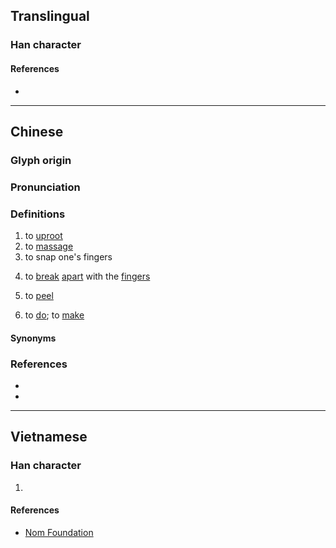{{character info}}
==Translingual==

===Han character===
{{Han char|rn=64|rad=手|as=10|sn=13|four=53050|canj=QIHF,XQIHF|ids=⿰扌烕}}

====References====
* {{Han ref|kx=0447.160|dkj=12495|dj=0798.100|hdz=31930.090|uh=6423|ud=25635|bh=DDA9|bd=56745}}

----

==Chinese==
{{zh-forms|alt=覓-Hakka}}

===Glyph origin===
{{Han etym}}

===Pronunciation===
{{zh-pron
|m=miè
|m-s=mie1/mie3
|c=mit1,mit6
|h=pfs=met;gd=mêd5
|mc=y
|oc=y
|cat=v
}}

===Definitions===
{{zh-hanzi}}

# to [[uproot]]
# to [[massage]]
# to snap one's fingers
# {{lb|zh|Cantonese|Sichuanese}} to [[break]] [[apart]] with the [[finger]]s
#: {{zh-x|搣開|to '''tear''' open|C}}
#: {{zh-x|搣 爛 張 紙|to '''tear''' apart a sheet of paper|C}}
# {{lb|zh|Cantonese}} to [[peel]]
#: {{zh-x|搣 蘋果|to '''peel''' an apple|C}}
# {{lb|zh|Hakka}} to [[do]]; to [[make]]
#: {{zh-x|搣{met}衰 人|to '''play''' tricks on someone|H}}

====Synonyms====
{{zh-dial|撕}}

===References===
* {{R:twedu|B01371}}
* {{R:yue:mfccd}}

----

==Vietnamese==

===Han character===
{{vi-readings|rs=手10|reading=dạt, giạt}}

# {{rfdef|vi|sort=手10}}

====References====
* [http://nomfoundation.org/common/nom_details.php?codepoint=6423 Nom Foundation]